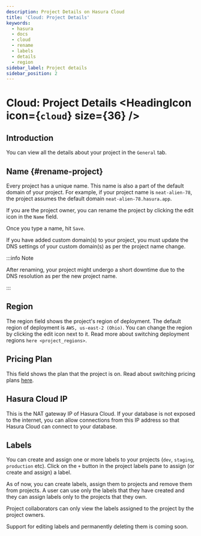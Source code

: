 ```yaml
---
description: Project Details on Hasura Cloud
title: 'Cloud: Project Details'
keywords:
  - hasura
  - docs
  - cloud
  - rename
  - labels
  - details
  - region
sidebar_label: Project details
sidebar_position: 2
---
```



# Cloud: Project Details <HeadingIcon icon={`cloud`} size={36} />

## Introduction

You can view all the details about your project in the `General` tab.

<Thumbnail src='/img/projects/general-details.png' alt='General tab' width='900px' />

## Name {#rename-project}

Every project has a unique name. This name is also a part of the default domain of your project. For example, if your
project name is `neat-alien-78`, the project assumes the default domain `neat-alien-78.hasura.app`.

If you are the project owner, you can rename the project by clicking the edit icon in the `Name` field.

<Thumbnail src='/img/projects/project-rename-before.png' alt='Project rename' width='900px' />

Once you type a name, hit `Save`.

<Thumbnail src='/img/projects/project-rename-in-progress.png' alt='Project renaming' width='900px' />

If you have added custom domain(s) to your project, you must update the DNS settings of your custom domain(s) as per the
project name change.

<Thumbnail src='/img/projects/project-rename-dns-update.png' alt='Project rename DNS update' width='900px' />

:::info Note

After renaming, your project might undergo a short downtime due to the DNS resolution as per the new project name.

:::

## Region

The region field shows the project's region of deployment. The default region of deployment is `AWS, us-east-2 (Ohio)`.
You can change the region by clicking the edit icon next to it. Read more about switching deployment regions
`here <project_regions>`.

## Pricing Plan

This field shows the plan that the project is on. Read about switching pricing plans [here](/projects/pricing.mdx).

## Hasura Cloud IP

This is the NAT gateway IP of Hasura Cloud. If your database is not exposed to the internet, you can allow connections
from this IP address so that Hasura Cloud can connect to your database.

## Labels

You can create and assign one or more labels to your projects (`dev`, `staging`, `production` etc). Click on the `+`
button in the project labels pane to assign (or create and assign) a label.

<Thumbnail src='/img/projects/project-assing-label.png' alt='Project labels' width='900px' />

As of now, you can create labels, assign them to projects and remove them from projects. A user can use only the labels
that they have created and they can assign labels only to the projects that they own.

Project collaborators can only view the labels assigned to the project by the project owners.

Support for editing labels and permanently deleting them is coming soon.
